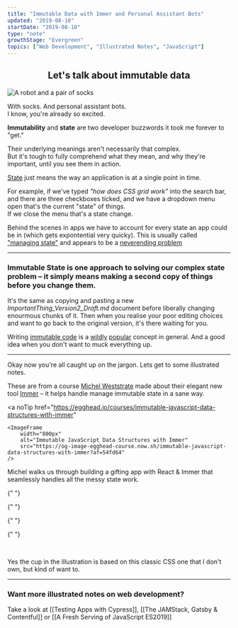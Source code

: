 ```yaml
---
title: "Immutable Data with Immer and Personal Assistant Bots"
updated: "2019-08-10"
startDate: "2019-08-10"
type: "note"
growthStage: "Evergreen"
topics: ["Web Development", "Illustrated Notes", "JavaScript"]
---
```


<Center>

## Let's talk about **immutable data**

</Center>

![A robot and a pair of socks](https://res.cloudinary.com/dg3gyk0gu/image/upload/c_scale,w_500/v1592262593/maggieappleton.com/egghead-course-notes/immer/robo-socks.png)

With socks. And personal assistant bots.  
I know, you're already so excited.

**Immutability** and **state** are two developer buzzwords it took me forever to "get."

Their underlying meanings aren't necessarily that complex.  
But it's tough to fully comprehend what they mean, and why they're important, until you see them in action.

[State](<https://en.wikipedia.org/wiki/State_(computer_science)>) just means the way an application is at a single point in time.

For example, if we've typed _"how does CSS grid work"_ into the search bar, and there are three checkboxes ticked, and we have a dropdown menu open that's the current "state" of things.  
If we close the menu that's a state change.

Behind the scenes in apps we have to account for every state an app could be in (which gets expontential very quicky). This is usually called ["managing state"](https://codeburst.io/state-management-in-javascript-15d0d98837e1) and appears to be a [neverending problem](https://medium.com/razroo/the-history-of-javascript-state-management-in-2019-161491d588ed)

---

### **Immutable State** is one approach to solving our complex state problem – it simply means making a second copy of things before you change them.

It's the same as copying and pasting a new _ImportantThing_Version2_Draft.md_ document before liberally changing enourmous chunks of it.
Then when you realise your poor editing choices and want to go back to the original version, it's there waiting for you.

Writing [immutable code](https://en.wikipedia.org/wiki/Immutable_object) is a [wildly](https://medium.com/tribalscale/understanding-immutability-fdd627b66e58) [popular](https://itnext.io/why-concept-of-immutability-is-so-damn-important-for-a-beginner-front-end-developer-8da85b565c8e) concept in general. And a good idea when you don't want to muck everything up.

---

Okay now you're all caught up on the jargon. Lets get to some illustrated notes.

These are from a course [Michel Weststrate](https://twitter.com/mweststrate) made about their elegant new tool [Immer](https://immerjs.github.io/immer/docs/introduction) – it helps handle manage immutable state in a sane way.

<a
    noTip
    href="https://egghead.io/courses/immutable-javascript-data-structures-with-immer"
>
    <ImageFrame
        width="800px"
        alt="Immutable JavaScript Data Structures with Immer"
        src="https://og-image-egghead-course.now.sh/immutable-javascript-data-structures-with-immer?af=54fd64"
    />
</a>

Michel walks us through building a gifting app with React & Immer that seamlessly handles all the messy state work.

{" "}

<BasicImage
    alt="Immer is a small JS library that makes working with immutable state easy and enjoyable. It's like a small assistant that helps you make copies and edits to documents."
    src="https://res.cloudinary.com/dg3gyk0gu/image/upload/c_scale,w_900/v1592262596/maggieappleton.com/egghead-course-notes/immer/immer-1.png"
/>

{" "}

<BasicImage
    alt="Immer's produce function does all the work - it takes a state object and runs a draft function telling the state how it should change."
    src="https://res.cloudinary.com/dg3gyk0gu/image/upload/c_scale,w_900/v1592262597/maggieappleton.com/egghead-course-notes/immer/immer-2.png"
/>

{" "}

<BasicImage
    alt="The product function supports currying - which is when we nest functions inside others to make our code composable"
    src="https://res.cloudinary.com/dg3gyk0gu/image/upload/c_scale,w_900/v1592262597/maggieappleton.com/egghead-course-notes/immer/immer-3.png"
/>

{" "}

<BasicImage
    alt="We can easily use immer with other libraries like React and write callback functions using immer's produce function"
    src="https://res.cloudinary.com/dg3gyk0gu/image/upload/c_scale,w_900/v1592262596/maggieappleton.com/egghead-course-notes/immer/immer-4.png"
/>

<br />

<TwoColumn gridGap="3em">

<BasicImage
    style="max-width: 90%"
    alt="CSS is awesome cup"
    src="https://images-na.ssl-images-amazon.com/images/I/51graM2SdzL._SX466_.jpg"
/>

Yes the cup in the illustration is based on this classic CSS one that I don't own, but kind of want to.

 </TwoColumn>

---

### Want more illustrated notes on web development?

Take a look at [[Testing Apps with Cypress]], [[The JAMStack, Gatsby & Contentful]] or [[A Fresh Serving of JavaScript ES2019]]
